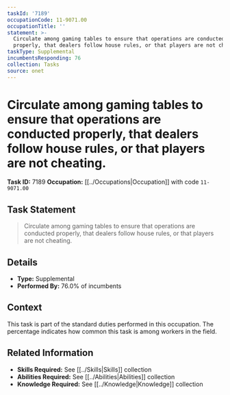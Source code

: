 ```yaml
---
taskId: '7189'
occupationCode: 11-9071.00
occupationTitle: ''
statement: >-
  Circulate among gaming tables to ensure that operations are conducted
  properly, that dealers follow house rules, or that players are not cheating.
taskType: Supplemental
incumbentsResponding: 76
collection: Tasks
source: onet
---
```

# Circulate among gaming tables to ensure that operations are conducted properly, that dealers follow house rules, or that players are not cheating.

**Task ID:** 7189
**Occupation:** [[../Occupations|Occupation]] with code `11-9071.00`

## Task Statement

> Circulate among gaming tables to ensure that operations are conducted properly, that dealers follow house rules, or that players are not cheating.

## Details

- **Type:** Supplemental
- **Performed By:** 76.0% of incumbents

## Context

This task is part of the standard duties performed in this occupation. The percentage indicates how common this task is among workers in the field.

## Related Information

- **Skills Required:** See [[../Skills|Skills]] collection
- **Abilities Required:** See [[../Abilities|Abilities]] collection
- **Knowledge Required:** See [[../Knowledge|Knowledge]] collection
